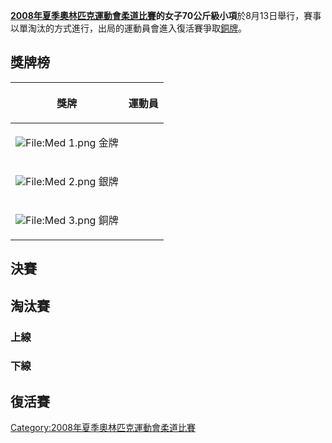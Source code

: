 {{JudoAt2008SummerOlympics}}

'''[[2008年夏季奧林匹克運動會柔道比賽|2008年夏季奧林匹克運動會柔道比賽]]的女子70公斤級小項'''於8月13日舉行，賽事以單淘汰的方式進行，出局的運動員會進入復活賽爭取[[銅牌|銅牌]]。

== 獎牌榜 ==
{| class="wikitable"
|- bgcolor="#efefef"
!align="center"|'''獎牌'''
!align="center"|'''運動員'''
|-
| bgcolor="gold" | [[File:Med_1.png|File:Med 1.png]] 金牌
| {{flagIOCathlete|[[上野雅惠|上野雅惠]]|JPN|2008年夏季}}
|-
| bgcolor="silver" | [[File:Med_2.png|File:Med 2.png]] 銀牌
| {{flagIOCathlete|[[安娜西·埃尔南德斯|安娜西·-{zh-hans:埃尔南德斯;zh-hk:靴蘭迪絲;zh-tw:耶南德茲;}-]]|CUB|2008年夏季}}
|-
| bgcolor="cc9966" | [[File:Med_3.png|File:Med 3.png]] 銅牌
| {{flagIOCathlete|[[龙达·鲁西|龙达·-{zh-hans:鲁西;zh-hk:蘿絲妮;zh-tw:魯西;}-]]|USA|2008年夏季}}<br />{{flagIOCathlete|[[埃迪特·博斯|埃迪特·-{zh-hans:博斯;zh-hk:保殊;zh-tw:波希;}-]]|NED|2008年夏季}}
|}


== 決賽 ==
{{2TeamBracket
| RD1= 決賽
| RD1-team1='''{{flagIOCathlete|[[上野碓惠|上野碓惠]]|JPN|2008年夏季}}'''
| RD1-score1='''1000'''
| RD1-team2={{flagIOCathlete|[[安娜西·埃尔南德斯|安娜西·埃尔南德斯]]|CUB|2008年夏季}}
| RD1-score2=0000
}}

== 淘汰賽 ==
=== 上線 ===
{{16TeamBracket-Compact-NoSeeds-Byes
| RD1=32強
| RD2=16強
| RD3=8強
| RD4=4強

| team-width=175
| score-width=20

| RD1-team07={{flagIOCathlete|[[朴佳软|朴佳软]]|KOR|2008年夏季}}
| RD1-score07=0000
| RD1-team08='''{{flagIOCathlete|[[上野雅惠|上野雅惠]]|JPN|2008年夏季}}'''
| RD1-score08='''1010'''

| RD1-team11='''{{flagIOCathlete|[[埃迪特·博斯|埃迪特·博斯]]|NED|2008年夏季}}'''
| RD1-score11='''1000'''
| RD1-team12={{flagIOCathlete|[[西西利娅·奈辛加|西西利娅·奈辛加]]|FIJ|2008年夏季}}
| RD1-score12=0000

| RD1-team13='''{{flagIOCathlete|[[龙达·鲁西|龙达·鲁西]]|USA|2008年夏季}}'''
| RD1-score13='''1010'''
| RD1-team14={{flagIOCathlete|[[纳西芭·苏尔基耶娃|纳西芭·苏尔基耶娃]]|TKM|2008年夏季}}
| RD1-score14=0000

| RD2-team01='''{{flagIOCathlete|[[尤利娅·库津娜|尤利娅·库津娜]]|HUN|2008年夏季}}'''
| RD2-score01='''0010'''
| RD2-team02={{flagIOCathlete|[[梅萨罗什·安妮特|梅萨罗什·安妮特]]|RUS|2008年夏季}}
| RD2-score02=0002

| RD2-team03={{flagIOCathlete|[[王娟|王娟]]|CHN|2008年夏季}}
| RD2-score03=0001
| RD2-team04='''{{flagIOCathlete|[[上野雅惠|上野雅惠]]|JPN|2008年夏季}}'''
| RD2-score04='''1011'''

| RD2-team05={{flagIOCathlete|[[拉希达·奥韦尔丹|拉希达·奥韦尔丹]]|ALG|2008年夏季}}
| RD2-score05=0010
| RD2-team06='''{{flagIOCathlete|[[埃迪特·博斯|埃迪特·博斯]]|NED|2008年夏季}}'''
| RD2-score06='''0110'''

| RD2-team07='''{{flagIOCathlete|[[龙达·鲁西|龙达·鲁西]]|USA|2008年夏季}}'''
| RD2-score07='''1000'''
| RD2-team08={{flagIOCathlete|[[卡塔日娜_·皮沃齐克|卡塔日娜 ·皮沃齐克]]|POL|2008年夏季}}
| RD2-score08=0000

| RD3-team01={{flagIOCathlete|[[尤利娅·库津娜|尤利娅·库津娜]]|HUN|2008年夏季}}
| RD3-score01=0000
| RD3-team02='''{{flagIOCathlete|[[上野雅惠|上野雅惠]]|JPN|2008年夏季}}'''
| RD3-score02='''0200'''

| RD3-team03='''{{flagIOCathlete|[[埃迪特·博斯|埃迪特·博斯]]|NED|2008年夏季}}'''
| RD3-score03='''1000'''
| RD3-team04={{flagIOCathlete|[[龙达·鲁西|龙达·鲁西]]|USA|2008年夏季}}
| RD3-score04=0000

| RD4-team01='''{{flagIOCathlete|[[上野雅惠|上野雅惠]]|JPN|2008年夏季}}'''
| RD4-score01='''0110'''
| RD4-team02={{flagIOCathlete|[[埃迪特·博斯|埃迪特·博斯]]|NED|2008年夏季}}
| RD4-score02=0001

}}

=== 下線 ===
{{16TeamBracket-Compact-NoSeeds-Byes
| RD1=首圈
| RD2=16強
| RD3=8強
| RD4=4強

| team-width=175
| score-width=20

| RD1-team01='''{{flagIOCathlete|[[尤丽·阿尔韦亚尔|尤丽·阿尔韦亚尔]]|COL|2008年夏季}}'''
| RD1-score01='''1000'''
| RD1-team02={{flagIOCathlete|[[扎娜尔·占祖诺娃|扎娜尔·占祖诺娃]]|KAZ|2008年夏季}}
| RD1-score02=0000

| RD1-team09={{flagIOCathlete|[[梅拉·阿吉亞爾|梅拉·阿吉亞爾]]|BRA|2008年夏季}}
| RD1-score09=0011
| RD1-team10='''{{flagIOCathlete|[[莱雷·伊格莱西亚斯|莱雷·伊格莱西亚斯]]|ESP|2008年夏季}}'''
| RD1-score10='''0020'''

| RD1-team13={{flagIOCathlete|[[吉塞勒·门迪|吉塞勒·门迪]]|SEN|2008年夏季}}
| RD1-score13=0000
| RD1-team14='''{{flagIOCathlete|[[安妮特·伯姆|安妮特·伯姆]]|GER|2008年夏季}}'''
| RD1-score14='''1000'''

| RD2-team01={{flagIOCathlete|[[尤丽·阿尔韦亚尔|尤丽·阿尔韦亚尔]]|COL|2008年夏季}}
| RD2-score01=0100
| RD2-team02='''{{flagIOCathlete|[[安娜西·埃尔南德斯|安娜西·埃尔南德斯]]|CUB|2008年夏季}}'''
| RD2-score02='''1000'''

| RD2-team03='''{{flagIOCathlete|[[伊莱尼娅·斯卡平|伊莱尼娅·斯卡平]]|ITA|2008年夏季}}'''
| RD2-score03='''0010'''
| RD2-team04={{flagIOCathlete|[[卡特琳·雅克|卡特琳·雅克]]|BEL|2008年夏季}}
| RD2-score04=0000

| RD2-team05='''{{flagIOCathlete|[[莱雷·伊格莱西亚斯|莱雷·伊格莱西亚斯]]|ESP|2008年夏季}}'''
| RD2-score05='''0001'''
| RD2-team06={{flagIOCathlete|[[埃马内·热夫丽丝|埃马内·热夫丽丝]]|FRA|2008年夏季}}
| RD2-score06=0000

| RD2-team07='''{{flagIOCathlete|[[安妮特·伯姆|安妮特·伯姆]]|GER|2008年夏季}}'''
| RD2-score07='''1001'''
| RD2-team08={{flagIOCathlete|[[纳塔利娅·斯马尔|纳塔利娅·斯马尔]]|UKR|2008年夏季}}
| RD2-score08=0010

| RD3-team01='''{{flagIOCathlete|[[安娜西·埃尔南德斯|安娜西·埃尔南德斯]]|CUB|2008年夏季}}'''
| RD3-score01='''1000'''
| RD3-team02={{flagIOCathlete|[[伊莱尼娅·斯卡平|伊莱尼娅·斯卡平]]|ITA|2008年夏季}}
| RD3-score02=0000

| RD3-team03={{flagIOCathlete|[[莱雷·伊格莱西亚斯|莱雷·伊格莱西亚斯]]|ESP|2008年夏季}}
| RD3-score03=0000
| RD3-team04='''{{flagIOCathlete|[[安妮特·伯姆|安妮特·伯姆]]|GER|2008年夏季}}'''
| RD3-score04='''1000'''

| RD4-team01='''{{flagIOCathlete|[[安娜西·埃尔南德斯|安娜西·埃尔南德斯]]|CUB|2008年夏季}}'''
| RD4-score01='''1000'''
| RD4-team02={{flagIOCathlete|[[安妮特·伯姆|安妮特·伯姆]]|GER|2008年夏季}}
| RD4-score02=0010

}}

== 復活賽 ==
{{JudoRepechage
|RD4=銅牌賽
|RD1-team01={{flagIOCathlete|[[朴佳软|朴佳软]]|KOR|2008年夏季}}
|RD1-score01=0000
|RD1-team02='''{{flagIOCathlete|[[王娟|王娟]]|CHN|2008年夏季}}'''
|RD1-score02='''0010'''
|RD1-team03={{flagIOCathlete|[[西西利娅·奈辛加|西西利娅·奈辛加]]|FIJ|2008年夏季}}
|RD1-score03=0000
|RD1-team04='''{{flagIOCathlete|[[拉希达·奥韦尔丹|拉希达·奥韦尔丹]]|ALG|2008年夏季}}'''
|RD1-score04='''1001'''
|RD1-team05={{flagIOCathlete|[[尤丽·阿尔韦亚尔|尤丽·阿尔韦亚尔]]|COL|2008年夏季}}
|RD1-score05= 
|RD1-team06=Bye
|RD1-score06= 
|RD1-team07={{flagIOCathlete|[[吉塞勒·门迪|吉塞勒·门迪]]|SEN|2008年夏季}}
|RD1-score07=0000
|RD1-team08='''{{flagIOCathlete|[[纳塔利娅·斯马尔|纳塔利娅·斯马尔]]|UKR|2008年夏季}}'''
|RD1-score08='''0201'''

|RD2-team01='''{{flagIOCathlete|[[梅萨罗什·安妮特|梅萨罗什·安妮特]] |HUN|2008年夏季}}'''
|RD2-score01='''1010'''
|RD2-team02={{flagIOCathlete|[[王娟|王娟]]|CHN|2008年夏季}}
|RD2-score02=0000
|RD2-team03='''{{flagIOCathlete|[[龙达·鲁西|龙达·鲁西]]|USA|2008年夏季}}'''
|RD2-score03='''1001'''
|RD2-team04={{flagIOCathlete|[[拉希达·奥韦尔丹|拉希达·奥韦尔丹]]|ALG|2008年夏季}}
|RD2-score04=0000
|RD2-team05={{flagIOCathlete|[[伊莱尼娅·斯卡平|伊莱尼娅·斯卡平]]|ITA|2008年夏季}}
|RD2-score05=0010
|RD2-team06='''{{flagIOCathlete|[[尤丽·阿尔韦亚尔|尤丽·阿尔韦亚尔]]|COL|2008年夏季}}'''
|RD2-score06='''1000'''
|RD2-team07='''{{flagIOCathlete|[[莱雷·伊格莱西亚斯|莱雷·伊格莱西亚斯]]|ESP|2008年夏季}}'''
|RD2-score07='''0011'''
|RD2-team08={{flagIOCathlete|[[纳塔利娅·斯马尔|纳塔利娅·斯马尔]]|UKR|2008年夏季}}
|RD2-score08=0000


|RD3-team01={{flagIOCathlete|[[梅萨罗什·安妮特|梅萨罗什·安妮特]] |HUN|2008年夏季}}
|RD3-score01=0000
|RD3-team02='''{{flagIOCathlete|[[龙达·鲁西|龙达·鲁西]]|USA|2008年夏季}}'''
|RD3-score02='''1010'''
|RD3-team03={{flagIOCathlete|[[尤丽·阿尔韦亚尔|尤丽·阿尔韦亚尔]]|COL|2008年夏季}}
|RD3-score03=0000
|RD3-team04='''{{flagIOCathlete|[[莱雷·伊格莱西亚斯|莱雷·伊格莱西亚斯]]|ESP|2008年夏季}}'''
|RD3-score04='''0001'''

|RD4-team01={{flagIOCathlete|[[安妮特·伯姆|安妮特·伯姆]]|GER|2008年夏季}}
|RD4-score01=0001
|RD4-team02='''{{flagIOCathlete|[[龙达·鲁西|龙达·鲁西]]|USA|2008年夏季}}'''
|RD4-score02='''0010'''
|RD4-team03='''{{flagIOCathlete|[[埃迪特·博斯|埃迪特·博斯]]|NED|2008年夏季}}'''
|RD4-score03='''1001'''
|RD4-team04= {{flagIOCathlete|[[莱雷·伊格莱西亚斯|莱雷·伊格莱西亚斯]]|ESP|2008年夏季}}
|RD4-score04=0000
}}

[[Category:2008年夏季奧林匹克運動會柔道比賽|Category:2008年夏季奧林匹克運動會柔道比賽]]